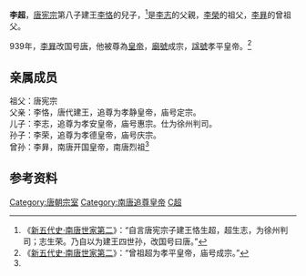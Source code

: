 '''李超'''，[[唐宪宗|唐宪宗]]第八子建王[[李恪_(建王)|李恪]]的兒子，<ref name="#1">《[[s:新五代史/卷62|新五代史·南唐世家第二]]》：“自言唐宪宗子建王恪生超，超生志，为徐州判司；志生荣。乃自以为建王四世孙，改国号曰唐。”</ref>是[[李志_(南唐惠宗)|李志]]的父親，[[李榮_(南唐慶宗)|李榮]]的祖父，[[李昪|李昪]]的曾祖父。{{fact|《[[资治通鉴|资治通鉴]]》认为李超是[[唐肃宗|唐肃宗]]时宰相[[李岘|李岘]]的孙子。}}

939年，[[李昪|李昪]]改国号[[南唐|唐]]，他被尊為[[皇帝|皇帝]]，[[廟號|廟號]]成宗，[[諡號|諡號]]孝平皇帝。<ref>《[[s:新五代史/卷62|新五代史·南唐世家第二]]》：“曾祖超为孝平皇帝，庙号成宗。”</ref>

==亲属成员==
祖父：唐宪宗<br>

父亲：李恪，唐代建王，追尊为孝静皇帝，庙号定宗。<br>

儿子：李志，追尊为孝安皇帝，庙号惠宗。仕为徐州判司。<br>

孙子：李荣，追尊为孝德皇帝，庙号庆宗。<br>

曾孙：李昪，南唐开国皇帝，南唐烈祖<ref name="#1"/>

==参考资料==
<div style="font-size:small" class="references-2column"> 
<references />
</div>

{{中国皇帝|父亲南唐定宗[[李恪_(建王)|李恪]]|兒子南唐惠宗[[李志_(南唐惠宗)|李志]]|南唐烈祖的曾祖父|}}
{{十國君主}}

[[Category:唐朝宗室|Category:唐朝宗室]]
[[Category:南唐追尊皇帝|Category:南唐追尊皇帝]]
[[Category:李姓|C超]]